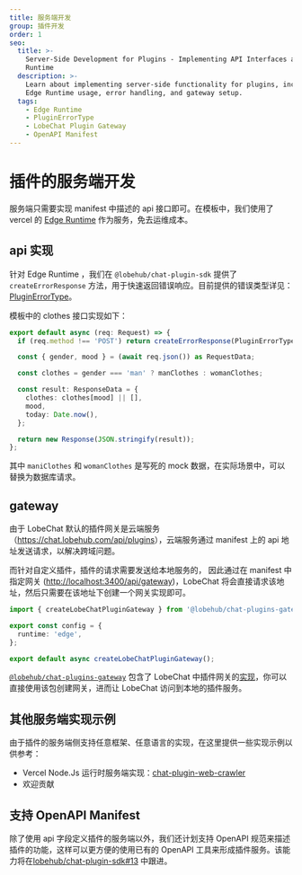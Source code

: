 ```yaml
---
title: 服务端开发
group: 插件开发
order: 1
seo:
  title: >-
    Server-Side Development for Plugins - Implementing API Interfaces and Edge
    Runtime
  description: >-
    Learn about implementing server-side functionality for plugins, including
    Edge Runtime usage, error handling, and gateway setup.
  tags:
    - Edge Runtime
    - PluginErrorType
    - LobeChat Plugin Gateway
    - OpenAPI Manifest
---
```


# 插件的服务端开发

服务端只需要实现 manifest 中描述的 api 接口即可。在模板中，我们使用了 vercel 的 [Edge Runtime](https://nextjs.org/docs/pages/api-reference/edge) 作为服务，免去运维成本。

## api 实现

针对 Edge Runtime ，我们在 `@lobehub/chat-plugin-sdk` 提供了 `createErrorResponse` 方法，用于快速返回错误响应。目前提供的错误类型详见：[PluginErrorType](/api/error)。

模板中的 clothes 接口实现如下：

```ts
export default async (req: Request) => {
  if (req.method !== 'POST') return createErrorResponse(PluginErrorType.MethodNotAllowed);

  const { gender, mood } = (await req.json()) as RequestData;

  const clothes = gender === 'man' ? manClothes : womanClothes;

  const result: ResponseData = {
    clothes: clothes[mood] || [],
    mood,
    today: Date.now(),
  };

  return new Response(JSON.stringify(result));
};
```

其中 `maniClothes` 和 `womanClothes` 是写死的 mock 数据，在实际场景中，可以替换为数据库请求。

## gateway

由于 LobeChat 默认的插件网关是云端服务（<https://chat.lobehub.com/api/plugins>），云端服务通过 manifest 上的 api 地址发送请求，以解决跨域问题。

而针对自定义插件，插件的请求需要发送给本地服务的， 因此通过在 manifest 中指定网关 (<http://localhost:3400/api/gateway>)，LobeChat 将会直接请求该地址，然后只需要在该地址下创建一个网关实现即可。

```ts
import { createLobeChatPluginGateway } from '@lobehub/chat-plugins-gateway';

export const config = {
  runtime: 'edge',
};

export default async createLobeChatPluginGateway();
```

[`@lobehub/chat-plugins-gateway`](https://github.com/lobehub/chat-plugins-gateway) 包含了 LobeChat 中插件网关的[实现](https://github.com/lobehub/lobe-chat/blob/main/src/pages/api/plugins.api.ts)，你可以直接使用该包创建网关，进而让 LobeChat 访问到本地的插件服务。

## 其他服务端实现示例

由于插件的服务端侧支持任意框架、任意语言的实现，在这里提供一些实现示例以供参考：

- Vercel Node.Js 运行时服务端实现：[chat-plugin-web-crawler](https://github.com/lobehub/chat-plugin-web-crawler/blob/main/api/v1/index.ts)
- 欢迎贡献

## 支持 OpenAPI Manifest

除了使用 api 字段定义插件的服务端以外，我们还计划支持 OpenAPI 规范来描述插件的功能，这样可以更方便的使用已有的 OpenAPI 工具来形成插件服务。该能力将在[lobehub/chat-plugin-sdk#13](https://github.com/lobehub/chat-plugin-sdk/issues/13) 中跟进。
